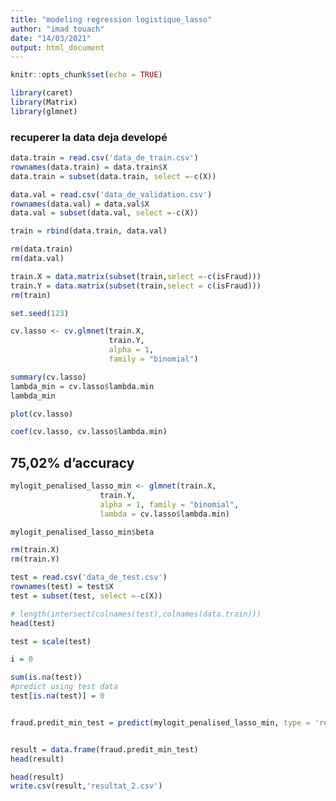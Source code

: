 ```yaml
---
title: "modeling regression logistique_lasso"
author: "imad touach"
date: "14/03/2021"
output: html_document
---
```


```r
knitr::opts_chunk$set(echo = TRUE)
```

```r
library(caret)
library(Matrix)
library(glmnet)
```

### recuperer la data deja developé
```r
data.train = read.csv('data_de_train.csv')
rownames(data.train) = data.train$X
data.train = subset(data.train, select =-c(X))

data.val = read.csv('data_de_validation.csv')
rownames(data.val) = data.val$X
data.val = subset(data.val, select =-c(X))

train = rbind(data.train, data.val)

rm(data.train)
rm(data.val)

```

```r
train.X = data.matrix(subset(train,select =-c(isFraud)))
train.Y = data.matrix(subset(train,select = c(isFraud)))
rm(train)

set.seed(123)

cv.lasso <- cv.glmnet(train.X,
                      train.Y, 
                      alpha = 1, 
                      family = "binomial")
```


```r
summary(cv.lasso)
lambda_min = cv.lasso$lambda.min
lambda_min
```

```r
plot(cv.lasso)
```


```r
coef(cv.lasso, cv.lasso$lambda.min)
```


## 75,02% d'accuracy

```r

mylogit_penalised_lasso_min <- glmnet(train.X,
                    train.Y,
                    alpha = 1, family = "binomial",
                    lambda = cv.lasso$lambda.min)

mylogit_penalised_lasso_min$beta
```

```r
rm(train.X)
rm(train.Y)
```

```r
test = read.csv('data_de_test.csv')
rownames(test) = test$X
test = subset(test, select =-c(X))

# length(intersect(colnames(test),colnames(data.train)))
head(test)
```

```r
test = scale(test)
```
```r
i = 0
```

```r
sum(is.na(test))
#predict using test data
test[is.na(test)] = 0


fraud.predit_min_test = predict(mylogit_penalised_lasso_min, type = 'response', data.matrix(test))


result = data.frame(fraud.predit_min_test)
head(result)
```

```r
head(result)
write.csv(result,'resultat_2.csv')
```






